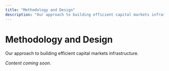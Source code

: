 ```yaml
---
title: "Methodology and Design"
description: "Our approach to building efficient capital markets infrastructure"
---
```


# Methodology and Design

Our approach to building efficient capital markets infrastructure.

*Content coming soon.*